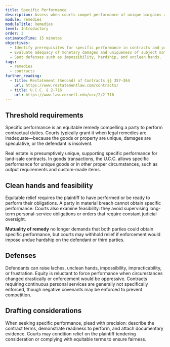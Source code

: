 ```yaml
---
title: Specific Performance
description: Assess when courts compel performance of unique bargains and the defenses that may bar relief.
module: remedies
moduleTitle: Remedies
level: Introductory
order: 3
estimatedTime: 15 minutes
objectives:
  - Identify prerequisites for specific performance in contracts and property disputes.
  - Evaluate adequacy of monetary damages and uniqueness of subject matter.
  - Spot defenses such as impossibility, hardship, and unclean hands.
tags:
  - remedies
  - contracts
further_reading:
  - title: Restatement (Second) of Contracts §§ 357–364
    url: https://www.restatementlaw.com/contracts/
  - title: U.C.C. § 2-716
    url: https://www.law.cornell.edu/ucc/2/2-716
---
```

## Threshold requirements

Specific performance is an equitable remedy compelling a party to perform contractual duties. Courts typically grant it when legal remedies are inadequate—because the goods or property are unique, damages are speculative, or the defendant is insolvent.

Real estate is presumptively unique, supporting specific performance for land-sale contracts. In goods transactions, the U.C.C. allows specific performance for unique goods or in other proper circumstances, such as output requirements and custom-made items.

## Clean hands and feasibility

Equitable relief requires the plaintiff to have performed or be ready to perform their obligations. A party in material breach cannot obtain specific performance. Courts also examine feasibility: they avoid supervising long-term personal-service obligations or orders that require constant judicial oversight.

**Mutuality of remedy** no longer demands that both parties could obtain specific performance, but courts may withhold relief if enforcement would impose undue hardship on the defendant or third parties.

## Defenses

Defendants can raise laches, unclean hands, impossibility, impracticability, or frustration. Equity is reluctant to force performance when circumstances changed drastically or enforcement would be oppressive. Contracts requiring continuous personal services are generally not specifically enforced, though negative covenants may be enforced to prevent competition.

## Drafting considerations

When seeking specific performance, plead with precision: describe the contract terms, demonstrate readiness to perform, and attach documentary evidence. Courts may condition relief on the plaintiff tendering consideration or complying with equitable terms to ensure fairness.
